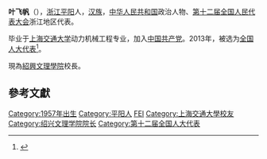 '''叶飞帆'''（{{bd|1957年||}}），[[浙江|浙江]][[平阳|平阳]]人，[[汉族|汉族]]，[[中华人民共和国|中华人民共和国]]政治人物、[[第十二届全国人民代表大会|第十二届全国人民代表大会]]浙江地区代表。

毕业于[[上海交通大学|上海交通大学]]动力机械工程专业，加入[[中国共产党|中国共产党]]。2013年，被选为[[全国人大代表|全国人大代表]]<ref>{{cite news|title=全国人大代表信息-叶飞帆|url= http://210.82.31.1:8084/delegate/viewDelegate.action?dbid=120835|accessdate=2013-03-28|newspaper=全国人大网}}{{Dead link|date=2019年12月 |bot=InternetArchiveBot |fix-attempted=yes }}</ref>。

現為[[紹興文理學院|紹興文理學院]]校長。

==參考文獻==
{{reflist}}
{{中国政治人物小作品}}

{{DEFAULTSORT:Y叶}}
[[Category:1957年出生|Category:1957年出生]]
[[Category:平阳人|Category:平阳人]]
[[Category:葉姓|FEI]]
[[Category:上海交通大學校友|Category:上海交通大學校友]]
[[Category:绍兴文理学院院长|Category:绍兴文理学院院长]]
[[Category:第十二届全国人大代表|Category:第十二届全国人大代表]]